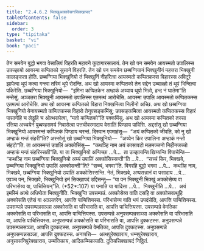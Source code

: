 ```yaml
---
title: "2.4.6.2 भिक्खुअक्कोसनसिक्खापद"
tableOfContents: false
sidebar:
  order: 3
type: "tipitaka"
basket: "vi"
book: "paci"
---
```



<DynamicBreadcrumb />

<Division number="1028" book="paci">

<Paragraph number="3103" book="paci">
तेन समयेन बुद्धो भगवा वेसालियं विहरति महावने कूटागारसालायं. तेन खो पन समयेन आयस्मतो उपालिस्स उपज्झायो आयस्मा कप्पितको सुसाने विहरति. तेन खो पन समयेन छब्बग्गियानं भिक्खुनीनं महत्तरा भिक्खुनी कालङ्कता होति. छब्बग्गिया भिक्खुनियो तं भिक्खुनिं नीहरित्वा आयस्मतो कप्पितकस्स विहारस्स अविदूरे झापेत्वा थूपं कत्वा गन्त्वा तस्मिं थूपे रोदन्ति. अथ खो आयस्मा कप्पितको तेन सद्देन उब्बाळ्हो तं थूपं भिन्दित्वा पकिरेसि. छब्बग्गिया भिक्खुनियो—  “इमिना कप्पितकेन अम्हाकं अय्याय थूपो भिन्नो, हन्द नं घातेमा”ति मन्तेसुं. अञ्ञतरा भिक्खुनी आयस्मतो उपालिस्स एतमत्थं आरोचेसि. आयस्मा उपालि आयस्मतो कप्पितकस्स एतमत्थं आरोचेसि. अथ खो आयस्मा कप्पितको विहारा निक्खमित्वा निलीनो अच्छि. अथ खो छब्बग्गिया भिक्खुनियो येनायस्मतो कप्पितकस्स विहारो तेनुपसङ्कमिंसु; उपसङ्कमित्वा आयस्मतो कप्पितकस्स विहारं पासाणेहि च लेड्डूहि च ओत्थरापेत्वा, “मतो कप्पितको”ति पक्कमिंसु.
</Paragraph>

<Paragraph number="3104" book="paci">
अथ खो आयस्मा कप्पितको तस्सा रत्तिया अच्चयेन पुब्बण्हसमयं निवासेत्वा पत्तचीवरमादाय वेसालिं पिण्डाय पाविसि. अद्दसंसु खो छब्बग्गिया भिक्खुनियो आयस्मन्तं कप्पितकं पिण्डाय चरन्तं. दिस्वान एवमाहंसु—  “अयं कप्पितको जीवति, को नु खो अम्हाकं मन्तं संहरी”ति?
</Paragraph>

<Paragraph number="3105" book="paci">
अस्सोसुं खो छब्बग्गिया भिक्खुनियो—  “अय्येन किर उपालिना अम्हाकं मन्तो संहटो”ति. ता आयस्मन्तं उपालिं अक्कोसिंसु—  “कथञ्हि नाम अयं कासावटो मलमज्जनो निहीनजच्चो अम्हाकं मन्तं संहरिस्सती”ति.
</Paragraph>

<Paragraph number="3106" book="paci">
या ता भिक्खुनियो अप्पिच्छा …पे…  ता उज्झायन्ति खिय्यन्ति विपाचेन्ति—  “कथञ्हि नाम छब्बग्गिया भिक्खुनियो अय्यं उपालिं अक्कोसिस्सन्ती”ति …पे…  “सच्चं किर, भिक्खवे, छब्बग्गिया भिक्खुनियो उपालिं अक्कोसन्ती”ति? “सच्चं, भगवा”ति. विगरहि बुद्धो भगवा …पे…  कथञ्हि नाम, भिक्खवे, छब्बग्गिया भिक्खुनियो उपालिं अक्कोसिस्सन्ति. नेतं, भिक्खवे, अप्पसन्नानं वा पसादाय …पे…  एवञ्च पन, भिक्खवे, भिक्खुनियो इमं सिक्खापदं उद्दिसन्तु—
</Paragraph>

</Division>
<Division number="1029" book="paci">

<Paragraph number="3107" book="paci">
<Emphasis>“या पन भिक्खुनी भिक्खुं अक्कोसेय्य वा परिभासेय्य वा, पाचित्तियन्”</Emphasis>ति. (*52*:<Emphasis>107</Emphasis>)
</Paragraph>

</Division>
<Division number="1030" book="paci">

<Paragraph number="3108" book="paci">
<Emphasis>या पना</Emphasis>ति या यादिसा …पे…  <Emphasis>भिक्खुनी</Emphasis>ति …पे…  अयं इमस्मिं अत्थे अधिप्पेता भिक्खुनीति.
</Paragraph>

<Paragraph number="3109" book="paci">
<Emphasis>भिक्खुन्</Emphasis>ति उपसम्पन्नं. <Emphasis>अक्कोसेय्य वा</Emphasis>ति दसहि वा अक्कोसवत्थूहि अक्कोसति एतेसं वा अञ्ञतरेन, आपत्ति पाचित्तियस्स.
</Paragraph>

<Paragraph number="3110" book="paci">
<Emphasis>परिभासेय्य वा</Emphasis>ति भयं उपदंसेति, आपत्ति पाचित्तियस्स.
</Paragraph>

</Division>
<Division number="1031" book="paci">

<Paragraph number="3111" book="paci">
उपसम्पन्ने उपसम्पन्नसञ्ञा अक्कोसति वा परिभासति वा, आपत्ति पाचित्तियस्स. उपसम्पन्ने वेमतिका अक्कोसति वा परिभासति वा, आपत्ति पाचित्तियस्स. उपसम्पन्ने अनुपसम्पन्नसञ्ञा अक्कोसति वा परिभासति वा, आपत्ति पाचित्तियस्स.
</Paragraph>

<Paragraph number="3112" book="paci">
अनुपसम्पन्नं अक्कोसति वा परिभासति वा, आपत्ति दुक्कटस्स. अनुपसम्पन्ने उपसम्पन्नसञ्ञा, आपत्ति दुक्कटस्स. अनुपसम्पन्ने वेमतिका, आपत्ति दुक्कटस्स. अनुपसम्पन्ने अनुपसम्पन्नसञ्ञा, आपत्ति दुक्कटस्स.
</Paragraph>

</Division>
<Division number="1032" book="paci">

<Paragraph number="3113" book="paci">
अनापत्ति—  अत्थपुरेक्खाराय, धम्मपुरेक्खाराय, अनुसासनिपुरेक्खाराय, उम्मत्तिकाय, आदिकम्मिकायाति.

</Paragraph>
</Division>

<Paragraph number="3114" type="center" book="paci">
दुतियसिक्खापदं निट्ठितं.
</Paragraph>